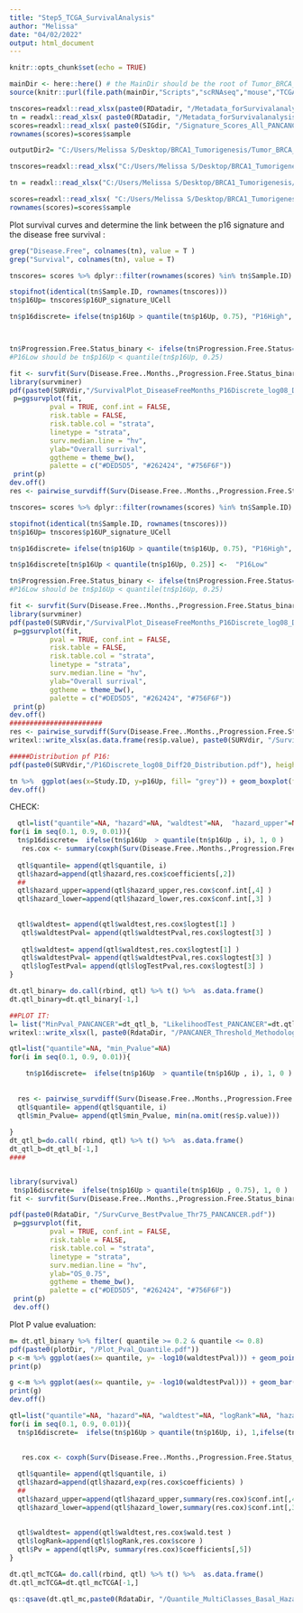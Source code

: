 ```yaml
---
title: "Step5_TCGA_SurvivalAnalysis"
author: "Melissa"
date: "04/02/2022"
output: html_document
---
```


```r
knitr::opts_chunk$set(echo = TRUE)
```


```r
mainDir <- here::here() # the MainDir should be the root of Tumor_BRCA_P53:
source(knitr::purl(file.path(mainDir,"Scripts","scRNAseq","mouse","TCGA","Global_Variables_TCGA.Rmd"), quiet=TRUE))
```

```r
tnscores=readxl::read_xlsx(paste0(RDatadir, "/Metadata_forSurvivalanalysis.xlsx"))
tn = readxl::read_xlsx( paste0(RDatadir, "/Metadata_forSurvivalanalysis_OnlyBRCA_Basal.xlsx"))
scores=readxl::read_xlsx( paste0(SIGdir, "/Signature_Scores_All_PANCANCER_p16_EMT_Apop.xlsx")) %>% as.data.frame()
rownames(scores)=scores$sample
```

```r
outputDir2= "C:/Users/Melissa S/Desktop/BRCA1_Tumorigenesis/Tumor_BRCA_p53/output/scRNAseq/TCGA/RData/"

tnscores=readxl::read_xlsx("C:/Users/Melissa S/Desktop/BRCA1_Tumorigenesis/Tumor_BRCA_p53/output/scRNAseq/TCGA/RData/Metadata_forSurvivalanalysis.xlsx")

tn = readxl::read_xlsx("C:/Users/Melissa S/Desktop/BRCA1_Tumorigenesis/Tumor_BRCA_p53/output/scRNAseq/TCGA/RData/Metadata_forSurvivalanalysis_OnlyBRCA_Basal.xlsx")

scores=readxl::read_xlsx( "C:/Users/Melissa S/Desktop/BRCA1_Tumorigenesis/Tumor_BRCA_p53/output/scRNAseq/TCGA/Signatures/Signature_Scores_All_PANCANCER_p16_EMT_Apop.xlsx")%>% as.data.frame()
rownames(scores)=scores$sample
```


Plot survival curves and determine the link between the p16 signature and the disease free survival :
```r
grep("Disease.Free", colnames(tn), value = T )
grep("Survival", colnames(tn), value = T)
```

```r
tnscores= scores %>% dplyr::filter(rownames(scores) %in% tn$Sample.ID)

stopifnot(identical(tn$Sample.ID, rownames(tnscores)))
tn$p16Up= tnscores$p16UP_signature_UCell

tn$p16discrete= ifelse(tn$p16Up > quantile(tn$p16Up, 0.75), "P16High", "P16_Low")



tn$Progression.Free.Status_binary <- ifelse(tn$Progression.Free.Status=="0:CENSORED",0,1)
#P16Low should be tn$p16Up < quantile(tn$p16Up, 0.25)

fit <- survfit(Surv(Disease.Free..Months.,Progression.Free.Status_binary) ~ p16discrete, data = tn)
library(survminer)
pdf(paste0(SURVdir,"/SurvivalPlot_DiseaseFreeMonths_P16Discrete_log08_Diff20_TwoClasses.pdf"), height = 5, width = 5)
 p=ggsurvplot(fit,
          pval = TRUE, conf.int = FALSE,
          risk.table = FALSE, 
          risk.table.col = "strata",
          linetype = "strata", 
          surv.median.line = "hv", 
          ylab="Overall surrival",
          ggtheme = theme_bw(), 
          palette = c("#DED5D5", "#262424", "#756F6F")) 
 print(p)
dev.off()
res <- pairwise_survdiff(Surv(Disease.Free..Months.,Progression.Free.Status_binary) ~ p16discrete, data = tn)
```


```r
tnscores= scores %>% dplyr::filter(rownames(scores) %in% tn$Sample.ID)

stopifnot(identical(tn$Sample.ID, rownames(tnscores)))
tn$p16Up= tnscores$p16UP_signature_UCell

tn$p16discrete= ifelse(tn$p16Up > quantile(tn$p16Up, 0.75), "P16High", "P16_Int")

tn$p16discrete[tn$p16Up < quantile(tn$p16Up, 0.25)] <-  "P16Low"

tn$Progression.Free.Status_binary <- ifelse(tn$Progression.Free.Status=="0:CENSORED",0,1)
#P16Low should be tn$p16Up < quantile(tn$p16Up, 0.25)

fit <- survfit(Surv(Disease.Free..Months.,Progression.Free.Status_binary) ~ p16discrete, data = tn)
library(survminer)
pdf(paste0(SURVdir,"/SurvivalPlot_DiseaseFreeMonths_P16Discrete_log08_Diff20.pdf"), height = 5, width = 5)
 p=ggsurvplot(fit,
          pval = TRUE, conf.int = FALSE,
          risk.table = FALSE, 
          risk.table.col = "strata",
          linetype = "strata", 
          surv.median.line = "hv", 
          ylab="Overall surrival",
          ggtheme = theme_bw(), 
          palette = c("#DED5D5", "#262424", "#756F6F")) 
 print(p)
dev.off()
#######################
res <- pairwise_survdiff(Surv(Disease.Free..Months.,Progression.Free.Status_binary) ~ p16discrete, data = tn) ##Log-Rank test
writexl::write_xlsx(as.data.frame(res$p.value), paste0(SURVdir, "/Survival_PvalComp_P16highlowint_LogRankTest_BH.xlsx"))
```


```r
#####Distribution pf P16:
pdf(paste0(SURVdir,"/P16Discrete_log08_Diff20_Distribution.pdf"), height = 5, width = 5)

tn %>%  ggplot(aes(x=Study.ID, y=p16Up, fill= "grey")) + geom_boxplot(fill="grey", alpha=0.1) + ylab("P16Signature_UCell")  + ylab("UCELL_Up in P16 Signature")  +geom_jitter(data=tn,aes(x=Study.ID, y=p16Up,color= p16discrete), size=3, alpha=0.6)  + geom_hline(yintercept=quantile(tn$p16Up, 0.75), linetype="dashed",  color = "red", size=2) + scale_color_manual(values=c("#DED5D5", "#262424", "#756F6F"))+ gtheme + themplot+ theme(legend.position = "none")
dev.off()
```

CHECK:

```r
  qtl=list("quantile"=NA, "hazard"=NA, "waldtest"=NA,  "hazard_upper"=NA, "hazard_lower"=NA,"waldtestPval"=NA)
for(i in seq(0.1, 0.9, 0.01)){
  tn$p16discrete=  ifelse(tn$p16Up  > quantile(tn$p16Up , i), 1, 0 )
   res.cox <- summary(coxph(Surv(Disease.Free..Months.,Progression.Free.Status_binary ) ~ p16discrete, data = tn))
   
  qtl$quantile= append(qtl$quantile, i)
  qtl$hazard=append(qtl$hazard,res.cox$coefficients[,2])
  ##
  qtl$hazard_upper=append(qtl$hazard_upper,res.cox$conf.int[,4] )
  qtl$hazard_lower=append(qtl$hazard_lower,res.cox$conf.int[,3] )
  
  
  qtl$waldtest= append(qtl$waldtest,res.cox$logtest[1] )
   qtl$waldtestPval= append(qtl$waldtestPval,res.cox$logtest[3] )
   
   qtl$waldtest= append(qtl$waldtest,res.cox$logtest[1] )
   qtl$waldtestPval= append(qtl$waldtestPval,res.cox$logtest[3] )
   qtl$logTestPval= append(qtl$logTestPval,res.cox$logtest[3] )
}

dt.qtl_binary= do.call(rbind, qtl) %>% t() %>%  as.data.frame()
dt.qtl_binary=dt.qtl_binary[-1,]

##PLOT IT:
l= list("MinPval_PANCANCER"=dt_qtl_b, "LikelihoodTest_PANCANCER"=dt.qtl_binary)
writexl::write_xlsx(l, paste0(RdataDir, "/PANCANER_Threshold_Methodologyset.xlsx"))
```

```r
qtl=list("quantile"=NA, "min_Pvalue"=NA)
for(i in seq(0.1, 0.9, 0.01)){

    tn$p16discrete=  ifelse(tn$p16Up  > quantile(tn$p16Up , i), 1, 0 )
  
    
  res <- pairwise_survdiff(Surv(Disease.Free..Months.,Progression.Free.Status_binary) ~ p16discrete, data = tn)
  qtl$quantile= append(qtl$quantile, i)
  qtl$min_Pvalue= append(qtl$min_Pvalue, min(na.omit(res$p.value)))
  
}
dt_qtl_b=do.call( rbind, qtl) %>% t() %>%  as.data.frame()
dt_qtl_b=dt_qtl_b[-1,]
####


library(survival)
 tn$p16discrete=  ifelse(tn$p16Up > quantile(tn$p16Up , 0.75), 1, 0 )
fit <- survfit(Surv(Disease.Free..Months.,Progression.Free.Status_binary) ~ p16discrete, data = tn)

pdf(paste0(RdataDir, "/SurvCurve_BestPvalue_Thr75_PANCANCER.pdf"))
 p=ggsurvplot(fit,
          pval = TRUE, conf.int = FALSE,
          risk.table = FALSE, 
          risk.table.col = "strata",
          linetype = "strata", 
          surv.median.line = "hv", 
          ylab="OS_0.75",
          ggtheme = theme_bw(), 
          palette = c("#DED5D5", "#262424", "#756F6F")) 
 print(p)
 dev.off()
```

Plot P value evaluation:
```r
m= dt.qtl_binary %>% filter( quantile >= 0.2 & quantile <= 0.8)
pdf(paste0(plotDir, "/Plot_Pval_Quantile.pdf"))
p <-m %>% ggplot(aes(x= quantile, y= -log10(waldtestPval))) + geom_point() + geom_smooth(method = "loess") + themplot
print(p)

g <-m %>% ggplot(aes(x= quantile, y= -log10(waldtestPval))) + geom_bar(stat="identity",fill="#FF6666", alpha=0.4)  + themplot + geom_vline(xintercept = 0.75, color="red")
print(g)
dev.off()

```


```r
qtl=list("quantile"=NA, "hazard"=NA, "waldtest"=NA, "logRank"=NA, "hazard_upper"=NA, "hazard_lower"=NA, "Pv"=NA)
for(i in seq(0.1, 0.9, 0.01)){
  tn$p16discrete=  ifelse(tn$p16Up > quantile(tn$p16Up, i), 1,ifelse(tn$p16Up < quantile(tn$p16Up, (1-i)), -1, 0 ))

  
   res.cox <- coxph(Surv(Disease.Free..Months.,Progression.Free.Status_binary ) ~ p16discrete, data = tn, ties="exact")
   
  qtl$quantile= append(qtl$quantile, i)
  qtl$hazard=append(qtl$hazard,exp(res.cox$coefficients) )
  ##
  qtl$hazard_upper=append(qtl$hazard_upper,summary(res.cox)$conf.int[,4] )
  qtl$hazard_lower=append(qtl$hazard_lower,summary(res.cox)$conf.int[,3] )
  
  
  qtl$waldtest= append(qtl$waldtest,res.cox$wald.test )
  qtl$logRank=append(qtl$logRank,res.cox$score )
  qtl$Pv = append(qtl$Pv, summary(res.cox)$coefficients[,5])
}

dt.qtl_mcTCGA= do.call(rbind, qtl) %>% t() %>%  as.data.frame()
dt.qtl_mcTCGA=dt.qtl_mcTCGA[-1,]

qs::qsave(dt.qtl_mc,paste0(RdataDir, "/Quantile_MultiClasses_Basal_HazardRatio.qs"))
```
